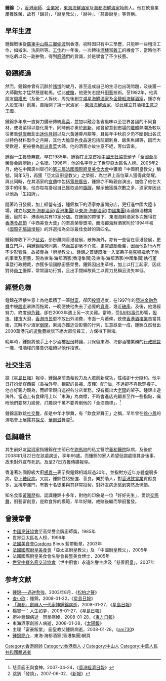 {{Infobox Biography
| subject_name   = 鍾錦 
| image_name     = Zhong Jin.jpg|frame|right
| image_size     = 298px
| image_caption  = 鍾錦 
| date_of_birth  = 1942年
| place_of_birth = {{ROC|廣東省}}[[中山市|中山市]]
| date_of_death  = {{death date and age|2008|1|22|1942|0|0}}
| place_of_death = {{HKG}}
| nationality = {{CNHK}}
| occupation     = [[香港|香港]][[廚師|廚師]]、[[企業家|企業家]]，<br />[[東海海鮮酒家|東海海鮮酒家]]及[[海都海鮮酒家|海都海鮮酒家]]始創人
}}
'''鍾錦'''（{{bd|1942年||2008年|1月22日|catIdx=Zhong}}），[[香港|香港]][[廚師|廚師]]、[[企業家|企業家]]，[[東海海鮮酒家|東海海鮮酒家]]及[[海都海鮮酒家|海都海鮮酒家]]始創人。他在飲食業屢獲殊榮，故有「錦哥」、「廚皇教父」、「廚神」、「慈善廚皇」等尊稱。

==早年生涯==
鍾錦戰後從[[廣東|廣東]][[中山縣|中山縣]][[三鄉|三鄉]][[偷渡|偷渡]]到香港，初時因只有中三學歷，只能幹一些粗活工作，如搬米、洗廁所等。[[工作|工作]]約一年後，一次轉往[[酒樓|酒樓]]當[[雜工|雜工]]的機會下，當時他不怕吃虧以及一副拚勁，得到[[廚師|廚師]]們的賞識，於是學會了不少技藝。

==發蹟經過==
然而，鍾錦亦曾有沉醉於[[賭博|賭博]]的歲月，甚至造成自己的生活也出現問題，及後獲一大師勸勉才猛然懸崖勒馬，從此[[戒賭|戒賭]]，他更矢志提升[[烹飪|廚藝]]技術。至1982年，他與朋友[[周權忠|周權忠]]（及後二人拆伙，周先後創立[[鴻星海鮮酒家|鴻星海鮮酒家]]及[[金龍船海鮮酒家|金龍船海鮮酒家]]，鍾亦有入股支持）創業，自始開了第一家酒家──[[東海海鮮酒家|東海海鮮酒家]]，從此建立其酒樓[[生意|生意]]之王國。

鍾錦多年來一直努力鑽研傳統[[粵菜|粵菜]]，並加以融合各省風味以至世界各國的不同食材，使粵菜得以變化萬千。同時他亦勇於[[創意|創新]]，如曾留意到[[市場|市場]]的[[纖體|纖體]]熱潮及較以往著重[[健康|健康]]而創出[[月餅|迷你月餅]]以及六黃蓮蓉月餅等，且每年中秋前夕仍不斷創出各式以特色材料製作之月餅，其他大膽菜色食品還包括龍蝦刺身、飯焦魚翅等，因而大受歡迎，更被譽為[[新派粵菜|新派粵菜]]大師。他的酒家亦故生意不絕，客似雲來。

鍾錦一生獲獎無數，早在1985年，鍾錦在[[北京|北京]]首獲[[中國烹飪協會|中國烹飪協會]]頒予「全國至高榮譽金牌廚師」之名銜。1996年，他的名字登上了世界亞太區名人榜。2005年2月，他在中國廣州舉行的[[法國國際廚皇美食大會|第三屆法國國際廚皇美食大會]]中獲頒「中國廚皇教父」稱號。同年5月，再獲「亞太區廚皇教父」之榮銜，為世界上首位華人獲得此榮耀。與此同時，在其酒家的[[宣傳|宣傳]]中包括[[電視廣告|電視廣告]]，鍾錦亦不時親自演出，加強了他在大眾中的印象，他亦每每掛起自己獲取過的[[獎牌|獎牌]]，顯示他獲獎次數之多，酒家亦因此以他為「生招牌」。

隨著時日發展，加上經營有道，鍾錦旗下的酒家亦屢開分店，更打進中國大陸市場，建立起[[東海‧海都酒家(香港集團)|東海‧海都酒家(香港集團)]]及[[東海‧海都酒家(中國集團)|東海‧海都酒家(中國集團)]]兩連鎖酒樓集團，目前中、港兩地共有10家分店。在鍾錦的帶領下，東海海鮮酒家多次獲得在[[香港食品節|香港食品節]]「中西美食大獎」的至高榮譽獎項，而海都海鮮酒家則於1994年被《[[國際先驅論壇報|國際先驅論壇報]]》的評選指為全球最佳食肆的第四名。

鍾錦亦收下不少[[徒弟|徒弟]]，部份離開香港發展，散佈海外，亦有一些留在香港發展，更自立門戶，與鍾錦經營同業，然而並卻毫不介意，更常鼓勵後輩，因而他對行內有不少影響性，故被專為「廚皇教父」。鍾錦之首徒既唯一入室弟子[[楊克鳴|楊克鳴]]繼承了他的事業及廚藝，現為東海‧海都酒家(香港集團)及東海‧海都酒家(中國集團)執行董事暨行政總裁，亦獲多個國際廚藝榮譽。鍾錦因出生草根，加上以打工起家，因此對待[[員工|員工]]優厚，常常論功行賞，且出手闊綽故員工以賣力見稱且流失率低。

==經營危機==
鍾錦在酒樓生意上為他累積了一筆[[財富|財富]]，卻因[[投資|投資]]過度，在1997年的[[亞洲金融危機|亞洲金融危機]]中被[[股市|股市]]暴跌而拖累，一晚便使他失去了過億的[[資產|資產]]，幾近[[破產|破產]]。及後，他幾經努力，終度過[[危機|危難]]，卻在2003年遇上另一次災難。當時，受[[SARS事件|SARS事件]]影響，[[股市|股市]]、[[樓市|樓市]]大瀉，[[香港市民|香港市民]]更不敢出外消費，市面一片蕭條，致使[[香港酒樓業|香港酒樓業]]首當其衝，其時不少酒家[[倒閉|倒閉]]，東海亦難逃受影響的行列，生意跌至一成，鍾錦立然發出2000萬港元的[[遣散費|遣散費]]給旗下絕大部份員工，方保得下東海。

晚年時，鍾錦將他手上不少酒樓[[股份|股份]]轉讓，只保留東海、海都酒樓業務的[[行政總裁|行政總裁]]一職，惟酒樓的廣告仍繼續以他作招徠。

==社交生活==
據《[[星島日報|星島日報]]》報導，鍾錦身前憑藉毅力及大膽創新成功，性格卻十分隨和。他平日打扮愛穿[[西裝|西裝]]（長袖[[外套|外套]]、相配的[[長褲|長褲]]、[[皮鞋|皮鞋]]）配[[T恤|T恤]]，不過卻不喜歡穿[[襪子|襪子]]。他亦好親力親為，而經常親自巡視各分店業務，沒有擺出大[[老闆|老闆]]的架子。鍾錦出遊海外，當遇上有食肆用上以「東海」為商標，不時會進店光顧甚至作一些指點，囑咐他們要努力經營，打趣說千萬不要弄倒他的「金漆商標」。<ref>慈善廚王與食神，2007-04-24，《[[香港經濟日報|香港經濟日報]]》</ref>  

鍾錦喜歡跳[[社交舞|社交舞]]，卻是中年才學舞，有「飲食界舞王」之稱，早年曾在[[徐小鳳|徐小鳳]]的演唱會上展露其[[探戈|探戈]]、[[華爾滋|華爾滋]]舞姿<ref>跳到「發燒」，2007-06-02，《[[新報_(香港)|新報]]》</ref>。

==低調離世==
其生前好友[[梁玳寧|梁玳寧]]指鍾錦在生前已在[[跑馬地|跑馬地]]的私立醫院[[養和醫院|養和醫院]]臥病，及後於2008年1月22日在該處病逝，享年66歲。而鍾錦的家人希望低調處理其身後事，故未對外宣布死訊，及至27日方獲傳媒報導。

香港著名國際級大廚[[楊貫一|楊貫一]]表示與鍾錦相識超過30年，並指對方近年身體虛弱多病，患上[[糖尿病|糖尿病]]。又說，鍾錦性格堅強、善良，樂於助人，對[[香港飲食業|香港飲食業]]貢獻良多，且桃李滿門，有數十名徒弟與其非常投契，對好友病逝感到突然及惋惜。

知名食家[[黃雅歷|黃雅歷]]指，認識鍾錦十多年，對他的印象是一位「好好先生」，愛跳[[交際舞|交際舞]]，廚藝富創意，是飲食界的模範，早年好賭，戒賭後繼而學廚奮發。

==曾獲榮譽==
* [[中國烹飪協會|中國烹飪協會]]至高榮譽金牌廚師獎，1985年
* 世界亞太區名人榜，1996年
* [[法國美食會|法國美食會]]Cordons Bleus 藍帶勳章，2003年
* [[法國國際廚皇美食會|法國國際廚皇美食會]]「亞太區廚皇教父」及 「中國廚皇教父」，2005年
* 法國國際廚皇美食會名譽會長暨美食博士，2005年
* [[世界中餐名廚交流協會|世界中餐名廚交流協會]]（世中廚會）永遠名譽主席及「慈善廚皇」，2007年

==参考文献==
<div class="references-small">
<references />
*[http://www.thevoice.org.hk/v0312/073.htm 鍾錦──遇逆愈強]，2003年8月，《[[松柏之聲|松柏之聲]]》
*[[查小欣|查小欣]]：鍾錦，2008-01-22，《[[星島日報|星島日報]]》
*[http://www.singtao.com/yesterday/loc/0127ao11.html 「海都」創辦人一代廚神鍾錦病逝]，2008-01-27，《[[星島日報|星島日報]]》
*楊貫一：人生如夢，2008-01-27，《[[星島日報|星島日報]]》
*廚神鍾錦病逝　同業痛悼，2008-01-28，《[[東方日報|東方日報]]》
*東海酒家創辦人病逝，2008-01-28，《[[太陽報|太陽報]]》 
*主理「富豪飯堂」 廚皇教父鍾錦病逝，2008-01-28，《[[am730|am730]]》  
*[https://web.archive.org/web/20080212021751/http://www.eastocean.com.hk/companyinfo.html 鍾錦簡介]，東海‧海都酒家(香港集團)網頁
</div>

[[Category:香港廚師|Category:香港廚師]]
[[Category:香港商人|Category:香港商人]]
[[Category:鍾姓|J]]
[[Category:中山人|Category:中山人]]
[[Category:中華人民共和國脫逃者|Category:中華人民共和國脫逃者]]